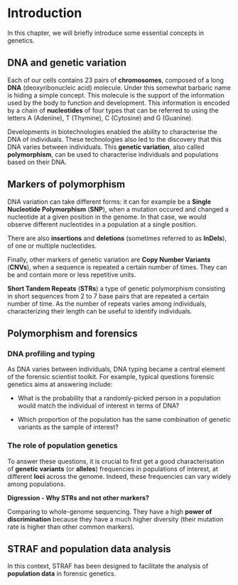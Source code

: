# Introduction {-}

In this chapter, we will briefly introduce some essential concepts in genetics.

## DNA and genetic variation {-}

Each of our cells contains 23 pairs of __chromosomes__, composed of a long __DNA__ 
(deoxyribonucleic acid) molecule. Under this somewhat barbaric name
is hiding a simple concept. This molecule is the support of the information 
used by the body to function and development. This information is encoded by a 
chain of __nucleotides__ of four types that can be referred to using the letters
A (Adenine), T (Thymine), C (Cytosine) and G (Guanine).

Developments in biotechnologies enabled the ability to characterise the DNA of
individuals. These technologies also led to the discovery that this DNA varies
between individuals. This __genetic variation__, also called __polymorphism__, 
can be used to characterise individuals and populations based on their DNA.

## Markers of polymorphism {-}

DNA variation can take different forms: it can for example be a 
__Single Nucleotide Polymorphism__ (**SNP**), when a mutation occured and changed a
nucleotide at a given position in the genome. In that case, we would observe
different nucleotides in a population at a single position. 

There are also __insertions__ and __deletions__ (sometimes referred to as
**InDels**), of one or multiple nucleotides.

Finally, other markers of genetic variation are
__Copy Number Variants__ (**CNVs**), when a sequence is repeated a certain number
of times. They can be and contain more or less repetitive units.

__Short Tandem Repeats__ (**STRs**) a type of genetic polymorphism consisting
in short sequences from 2 to 7 base pairs that are repeated a certain number of time.
As the number of repeats varies among individuals, characterizing their 
length can be useful to identify individuals.

## Polymorphism and forensics {-}

### DNA profiling and typing {-}

As DNA varies between individuals, DNA typing became a central element of the forensic
scientist toolkit. For example, typical questions forensic genetics aims at
answering include:

* What is the probability that a randomly-picked person in a population would 
match the individual of interest in terms of DNA?

* Which proportion of the population has the same combination of
genetic variants as the sample of interest?

### The role of population genetics {-}

To answer these questions, it is crucial to first get a good characterisation 
of __genetic variants__ (or **alleles**) frequencies in populations of interest,
at different __loci__ across the genome. Indeed, these frequencies can vary 
widely among populations.


:::digression
__Digression - Why STRs and not other markers?__

Comparing to whole-genome sequencing. They have a high __power of discrimination__
because they have a much higher diversity (their mutation rate is higher than
other common markers).
:::

## STRAF and population data analysis {-}

In this context, STRAF has been designed to facilitate the analysis of 
__population data__ in forensic genetics.
